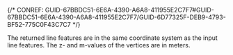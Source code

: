 

{/* CONREF: GUID-67BBDC51-6E6A-4390-A6A8-411955E2C7F7#GUID-67BBDC51-6E6A-4390-A6A8-411955E2C7F7/GUID-6D77325F-DEB9-4793-BF52-775C0F43C7C7  */}

The returned line features are in the same coordinate system as the input line features. The z- and m-values of the vertices are in meters.
